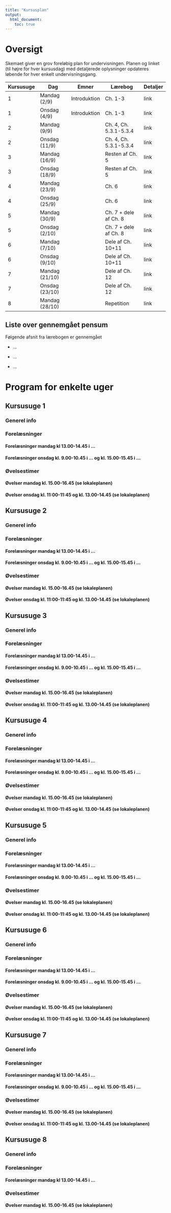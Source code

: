 ```yaml
---
title: "Kursusplan"
output: 
  html_document:
    toc: true
---
```


# Oversigt

Skemaet giver en grov foreløbig plan for undervisningen. Planen og linket (til højre for hver kursusdag) med detaljerede oplysninger opdateres løbende for hver enkelt undervisningsgang.

Kursusuge | Dag | Emner | Lærebog | Detaljer 
----------| --- | ----- | ------- | -------- 
1 | Mandag (2/9) | Introduktion | Ch. 1-3 | link 
1 | Onsdag (4/9) | Introduktion | Ch. 1-3 | link  
2 | Mandag (9/9) |  | Ch. 4, Ch. 5.3.1-5.3.4 | link 
2 | Onsdag (11/9) |  | Ch. 4, Ch. 5.3.1-5.3.4 | link  
3 | Mandag (16/9) |  | Resten af Ch. 5 | link 
3 | Onsdag (18/9) |  | Resten af Ch. 5 | link  
4 | Mandag (23/9) |  | Ch. 6 | link 
4 | Onsdag (25/9) |  | Ch. 6 | link  
5 | Mandag (30/9) |  | Ch. 7 + dele af Ch. 8 | link 
5 | Onsdag (2/10) |  | Ch. 7 + dele af Ch. 8 | link  
6 | Mandag (7/10) |  | Dele af Ch. 10+11 | link 
6 | Onsdag (9/10) |  | Dele af Ch. 10+11 | link  
7 | Mandag (21/10) |  | Dele af Ch. 12 | link 
7 | Onsdag (23/10) |  | Dele af Ch. 12 | link  
8 | Mandag (28/10) |  | Repetition | link  

## Liste over gennemgået pensum

Følgende afsnit fra lærebogen er gennemgået

* ...

* ...

* ...

# Program for enkelte uger

## Kursusuge 1

### Generel info

### Forelæsninger

#### Forelæsninger mandag kl 13.00-14.45 i ...

#### Forelæsninger onsdag kl. 9.00-10.45 i ... og kl. 15.00-15.45 i ...

### Øvelsestimer

#### Øvelser mandag kl. 15.00-16.45 (se lokaleplanen)

#### Øvelser onsdag kl. 11:00-11:45 og kl. 13.00-14.45 (se lokaleplanen)




## Kursusuge 2

### Generel info

### Forelæsninger

#### Forelæsninger mandag kl 13.00-14.45 i ...

#### Forelæsninger onsdag kl. 9.00-10.45 i ... og kl. 15.00-15.45 i ...

### Øvelsestimer

#### Øvelser mandag kl. 15.00-16.45 (se lokaleplanen)

#### Øvelser onsdag kl. 11:00-11:45 og kl. 13.00-14.45 (se lokaleplanen)




## Kursusuge 3

### Generel info

### Forelæsninger

#### Forelæsninger mandag kl 13.00-14.45 i ...

#### Forelæsninger onsdag kl. 9.00-10.45 i ... og kl. 15.00-15.45 i ...

### Øvelsestimer

#### Øvelser mandag kl. 15.00-16.45 (se lokaleplanen)

#### Øvelser onsdag kl. 11:00-11:45 og kl. 13.00-14.45 (se lokaleplanen)




## Kursusuge 4

### Generel info

### Forelæsninger

#### Forelæsninger mandag kl 13.00-14.45 i ...

#### Forelæsninger onsdag kl. 9.00-10.45 i ... og kl. 15.00-15.45 i ...

### Øvelsestimer

#### Øvelser mandag kl. 15.00-16.45 (se lokaleplanen)

#### Øvelser onsdag kl. 11:00-11:45 og kl. 13.00-14.45 (se lokaleplanen)




## Kursusuge 5

### Generel info

### Forelæsninger

#### Forelæsninger mandag kl 13.00-14.45 i ...

#### Forelæsninger onsdag kl. 9.00-10.45 i ... og kl. 15.00-15.45 i ...

### Øvelsestimer

#### Øvelser mandag kl. 15.00-16.45 (se lokaleplanen)

#### Øvelser onsdag kl. 11:00-11:45 og kl. 13.00-14.45 (se lokaleplanen)




## Kursusuge 6

### Generel info

### Forelæsninger

#### Forelæsninger mandag kl 13.00-14.45 i ...

#### Forelæsninger onsdag kl. 9.00-10.45 i ... og kl. 15.00-15.45 i ...

### Øvelsestimer

#### Øvelser mandag kl. 15.00-16.45 (se lokaleplanen)

#### Øvelser onsdag kl. 11:00-11:45 og kl. 13.00-14.45 (se lokaleplanen)



## Kursusuge 7

### Generel info

### Forelæsninger

#### Forelæsninger mandag kl 13.00-14.45 i ...

#### Forelæsninger onsdag kl. 9.00-10.45 i ... og kl. 15.00-15.45 i ...

### Øvelsestimer

#### Øvelser mandag kl. 15.00-16.45 (se lokaleplanen)

#### Øvelser onsdag kl. 11:00-11:45 og kl. 13.00-14.45 (se lokaleplanen)




## Kursusuge 8 

### Generel info

### Forelæsninger

#### Forelæsninger mandag kl 13.00-14.45 i ...

### Øvelsestimer

#### Øvelser mandag kl. 15.00-16.45 (se lokaleplanen)

